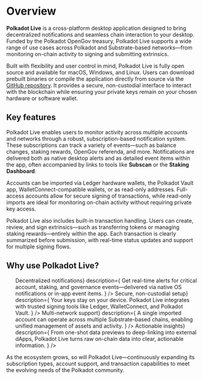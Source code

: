 
# Overview

**Polkadot Live** is a cross-platform desktop application designed to bring decentralized notifications and seamless chain interaction to your desktop. Funded by the Polkadot OpenGov treasury, Polkadot Live supports a wide range of use cases across Polkadot and Substrate-based networks—from monitoring on-chain activity to signing and submitting extrinsics.

Built with flexibility and user control in mind, Polkadot Live is fully open source and available for macOS, Windows, and Linux. Users can download prebuilt binaries or compile the application directly from source via the [GitHub repository](https://github.com/polkadot-live/polkadot-live-app). It provides a secure, non-custodial interface to interact with the blockchain while ensuring your private keys remain on your chosen hardware or software wallet.

## Key features

Polkadot Live enables users to monitor activity across multiple accounts and networks through a robust, subscription-based notification system. These subscriptions can track a variety of events—such as balance changes, staking rewards, OpenGov referenda, and more. Notifications are delivered both as native desktop alerts and as detailed event items within the app, often accompanied by links to tools like **Subscan** or the **Staking Dashboard**.

Accounts can be imported via Ledger hardware wallets, the Polkadot Vault app, WalletConnect-compatible wallets, or as read-only addresses. Full-access accounts allow for secure signing of transactions, while read-only imports are ideal for monitoring on-chain activity without requiring private key access.

Polkadot Live also includes built-in transaction handling. Users can create, review, and sign extrinsics—such as transferring tokens or managing staking rewards—entirely within the app. Each transaction is clearly summarized before submission, with real-time status updates and support for multiple signing flows.

## Why use Polkadot Live?

<ul className="flex_Col1">
  <DetailItem
    title={<span>Decentralized notifications</span>}
    description={
      <span>
        Get real-time alerts for critical account, staking, and governance
        events—delivered via native OS notifications or in-app event items.
      </span>
    }
  />
  <DetailItem
    title={<span>Secure, non-custodial setup</span>}
    description={
      <span>
        Your keys stay on your device. Polkadot Live integrates with trusted
        signing tools like Ledger, WalletConnect, and Polkadot Vault.
      </span>
    }
  />
  <DetailItem
    title={<span>Multi-network support</span>}
    description={
      <span>
        A single imported account can operate across multiple Substrate-based
        chains, enabling unified management of assets and activity.
      </span>
    }
  />
  <DetailItem
    title={<span>Actionable insights</span>}
    description={
      <span>
        From one-shot data previews to deep-linking into external dApps,
        Polkadot Live turns raw on-chain data into clear, actionable
        information.
      </span>
    }
  />
</ul>

As the ecosystem grows, so will Polkadot Live—continuously expanding its subscription types, account support, and transaction capabilities to meet the evolving needs of the Polkadot community.
